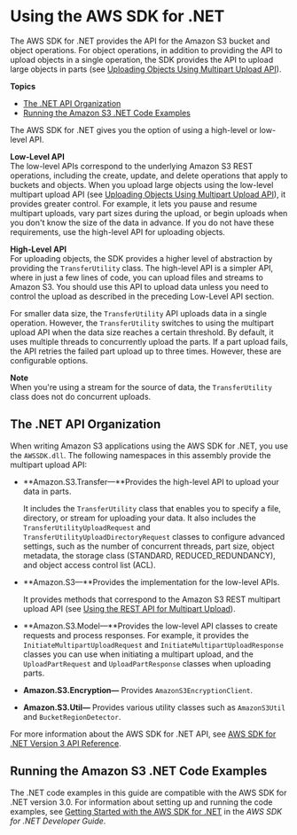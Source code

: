# Using the AWS SDK for \.NET<a name="UsingTheMPDotNetAPI"></a>

The AWS SDK for \.NET provides the API for the Amazon S3 bucket and object operations\. For object operations, in addition to providing the API to upload objects in a single operation, the SDK provides the API to upload large objects in parts \(see [Uploading Objects Using Multipart Upload API](uploadobjusingmpu.md)\)\. 

**Topics**
+ [The \.NET API Organization](#DotNetAPIOrg)
+ [Running the Amazon S3 \.NET Code Examples](#TestingDotNetApiSamples)

The AWS SDK for \.NET gives you the option of using a high\-level or low\-level API\. 

**Low\-Level API**  
The low\-level APIs correspond to the underlying Amazon S3 REST operations, including the create, update, and delete operations that apply to buckets and objects\. When you upload large objects using the low\-level multipart upload API \(see [Uploading Objects Using Multipart Upload API](uploadobjusingmpu.md)\), it provides greater control\. For example, it lets you pause and resume multipart uploads, vary part sizes during the upload, or begin uploads when you don't know the size of the data in advance\. If you do not have these requirements, use the high\-level API for uploading objects\.

**High\-Level API**  
For uploading objects, the SDK provides a higher level of abstraction by providing the `TransferUtility` class\. The high\-level API is a simpler API, where in just a few lines of code, you can upload files and streams to Amazon S3\. You should use this API to upload data unless you need to control the upload as described in the preceding Low\-Level API section\.

For smaller data size, the `TransferUtility` API uploads data in a single operation\. However, the `TransferUtility` switches to using the multipart upload API when the data size reaches a certain threshold\. By default, it uses multiple threads to concurrently upload the parts\. If a part upload fails, the API retries the failed part upload up to three times\. However, these are configurable options\. 

**Note**  
When you're using a stream for the source of data, the `TransferUtility` class does not do concurrent uploads\.

## The \.NET API Organization<a name="DotNetAPIOrg"></a>

When writing Amazon S3 applications using the AWS SDK for \.NET, you use the `AWSSDK.dll`\. The following namespaces in this assembly provide the multipart upload API:
+ **Amazon\.S3\.Transfer—**Provides the high\-level API to upload your data in parts\. 

  It includes the `TransferUtility` class that enables you to specify a file, directory, or stream for uploading your data\. It also includes the `TransferUtilityUploadRequest` and `TransferUtilityUploadDirectoryRequest` classes to configure advanced settings, such as the number of concurrent threads, part size, object metadata, the storage class \(STANDARD, REDUCED\_REDUNDANCY\), and object access control list \(ACL\)\.
+ **Amazon\.S3—**Provides the implementation for the low\-level APIs\. 

  It provides methods that correspond to the Amazon S3 REST multipart upload API \(see [Using the REST API for Multipart Upload](UsingRESTAPImpUpload.md)\)\.
+ **Amazon\.S3\.Model—**Provides the low\-level API classes to create requests and process responses\. For example, it provides the `InitiateMultipartUploadRequest` and `InitiateMultipartUploadResponse` classes you can use when initiating a multipart upload, and the `UploadPartRequest` and `UploadPartResponse` classes when uploading parts\. 
+ **Amazon\.S3\.Encryption—** Provides `AmazonS3EncryptionClient`\.
+ **Amazon\.S3\.Util—** Provides various utility classes such as `AmazonS3Util` and `BucketRegionDetector`\.

For more information about the AWS SDK for \.NET API, see [AWS SDK for \.NET Version 3 API Reference](https://docs.aws.amazon.com/sdkfornet/v3/apidocs/Index.html)\. 

## Running the Amazon S3 \.NET Code Examples<a name="TestingDotNetApiSamples"></a>

The \.NET code examples in this guide are compatible with the AWS SDK for \.NET version 3\.0\. For information about setting up and running the code examples, see [Getting Started with the AWS SDK for \.NET](https://docs.aws.amazon.com/sdk-for-net/v3/developer-guide/net-dg-setup.html) in the *AWS SDK for \.NET Developer Guide*\. 